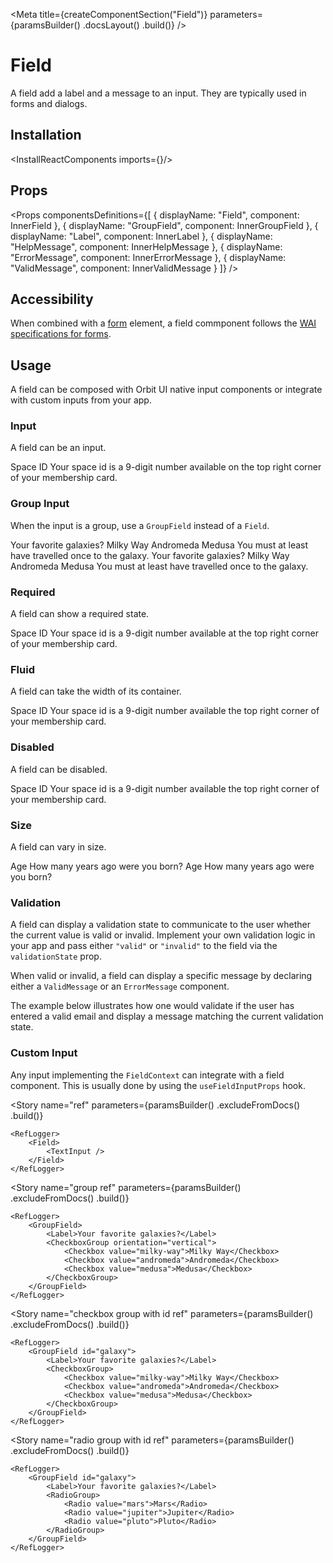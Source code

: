 
<Meta
    title={createComponentSection("Field")}
    parameters={paramsBuilder()
        .docsLayout(<ReactComponentsLayout sourcePath="/packages/react-components/src/field/src" />)
        .build()}
/>

# Field

A field add a label and a message to an input. They are typically used in forms and dialogs.

## Installation

<InstallReactComponents imports={<Imports />}/>

## Props

<Props
    componentsDefinitions={[
        { displayName: "Field", component: InnerField },
        { displayName: "GroupField", component: InnerGroupField },
        { displayName: "Label", component: InnerLabel },
        { displayName: "HelpMessage", component: InnerHelpMessage },
        { displayName: "ErrorMessage", component: InnerErrorMessage },
        { displayName: "ValidMessage", component: InnerValidMessage }
    ]}
/>

## Accessibility

When combined with a [form](https://developer.mozilla.org/en-US/docs/Web/HTML/Element/form) element, a field commponent follows the [WAI specifications for forms](https://www.w3.org/WAI/tutorials/forms/).

## Usage

A field can be composed with Orbit UI native input components or integrate with custom inputs from your app.

### Input

A field can be an input.

<Preview>
    <Story name="input">
        <Field>
            <Label>Space ID</Label>
            <TextInput placeholder="999-999-999" />
            <HelpMessage>Your space id is a 9-digit number available on the top right corner of your membership card.</HelpMessage>
        </Field>
    </Story>
</Preview>

### Group Input

When the input is a group, use a `GroupField` instead of a `Field`.

<Preview>
    <Story name="group">
        <Inline align="start" gap={13}>
            <GroupField>
                <Label>Your favorite galaxies?</Label>
                <CheckboxGroup>
                    <Checkbox value="milky-way">Milky Way</Checkbox>
                    <Checkbox value="andromeda">Andromeda</Checkbox>
                    <Checkbox value="medusa">Medusa</Checkbox>
                </CheckboxGroup>
                <HelpMessage>You must at least have travelled once to the galaxy.</HelpMessage>
            </GroupField>
            <GroupField>
                <Label>Your favorite galaxies?</Label>
                <CheckboxGroup orientation="vertical">
                    <Checkbox value="milky-way">Milky Way</Checkbox>
                    <Checkbox value="andromeda">Andromeda</Checkbox>
                    <Checkbox value="medusa">Medusa</Checkbox>
                </CheckboxGroup>
                <HelpMessage>You must at least have travelled once to the galaxy.</HelpMessage>
            </GroupField>
        </Inline>
    </Story>
</Preview>

### Required

A field can show a required state.

<Preview>
    <Story name="required">
        <Field required>
            <Label>Space ID</Label>
            <TextInput placeholder="999-999-999" />
            <HelpMessage>Your space id is a 9-digit number available at the top right corner of your membership card.</HelpMessage>
        </Field>
    </Story>
</Preview>

### Fluid

A field can take the width of its container.

<Preview>
    <Story name="fluid">
        <Field fluid>
            <Label>Space ID</Label>
            <TextInput placeholder="999-999-999" />
            <HelpMessage>Your space id is a 9-digit number available the top right corner of your membership card.</HelpMessage>
        </Field>
    </Story>
</Preview>

### Disabled

A field can be disabled.

<Preview>
    <Story name="disabled">
        <Field disabled>
            <Label>Space ID</Label>
            <TextInput placeholder="999-999-999" />
            <HelpMessage>Your space id is a 9-digit number available the top right corner of your membership card.</HelpMessage>
        </Field>
    </Story>
</Preview>

### Size

A field can vary in size.

<Preview>
    <Story name="size">
        <Inline verticalAlign="end" gap={8}>
            <Field>
                <Label>Age</Label>
                <NumberInput />
                <HelpMessage>How many years ago were you born?</HelpMessage>
            </Field>
            <Field size="lg">
                <Label>Age</Label>
                <NumberInput />
                <HelpMessage>How many years ago were you born?</HelpMessage>
            </Field>
        </Inline>
    </Story>
</Preview>

### Validation

A field can display a validation state to communicate to the user whether the current value is valid or invalid. Implement your own validation logic in your app and pass either `"valid"` or `"invalid"` to the field via the `validationState` prop.

When valid or invalid, a field can display a specific message by declaring either a `ValidMessage` or an `ErrorMessage` component.

The example below illustrates how one would validate if the user has entered a valid email and display a message matching the current validation state.

<FilePreview filePath="/field/stories/EmailValidation">
    <EmailValidation />
</FilePreview>

### Custom Input

Any input implementing the `FieldContext` can integrate with a field component. This is usually done by using the `useFieldInputProps` hook.

<FilePreview filePath="/field/stories/CustomInput">
    <CustomInputField />
</FilePreview>

<Story
    name="ref"
    parameters={paramsBuilder()
        .excludeFromDocs()
        .build()}
>
    <RefLogger>
        <Field>
            <TextInput />
        </Field>
    </RefLogger>
</Story>

<Story
    name="group ref"
    parameters={paramsBuilder()
        .excludeFromDocs()
        .build()}
>
    <RefLogger>
        <GroupField>
            <Label>Your favorite galaxies?</Label>
            <CheckboxGroup orientation="vertical">
                <Checkbox value="milky-way">Milky Way</Checkbox>
                <Checkbox value="andromeda">Andromeda</Checkbox>
                <Checkbox value="medusa">Medusa</Checkbox>
            </CheckboxGroup>
        </GroupField>
    </RefLogger>
</Story>

<Story
    name="checkbox group with id ref"
    parameters={paramsBuilder()
        .excludeFromDocs()
        .build()}
>
    <RefLogger>
        <GroupField id="galaxy">
            <Label>Your favorite galaxies?</Label>
            <CheckboxGroup>
                <Checkbox value="milky-way">Milky Way</Checkbox>
                <Checkbox value="andromeda">Andromeda</Checkbox>
                <Checkbox value="medusa">Medusa</Checkbox>
            </CheckboxGroup>
        </GroupField>
    </RefLogger>
</Story>

<Story
    name="radio group with id ref"
    parameters={paramsBuilder()
        .excludeFromDocs()
        .build()}
>
    <RefLogger>
        <GroupField id="galaxy">
            <Label>Your favorite galaxies?</Label>
            <RadioGroup>
                <Radio value="mars">Mars</Radio>
                <Radio value="jupiter">Jupiter</Radio>
                <Radio value="pluto">Pluto</Radio>
            </RadioGroup>
        </GroupField>
    </RefLogger>
</Story>
